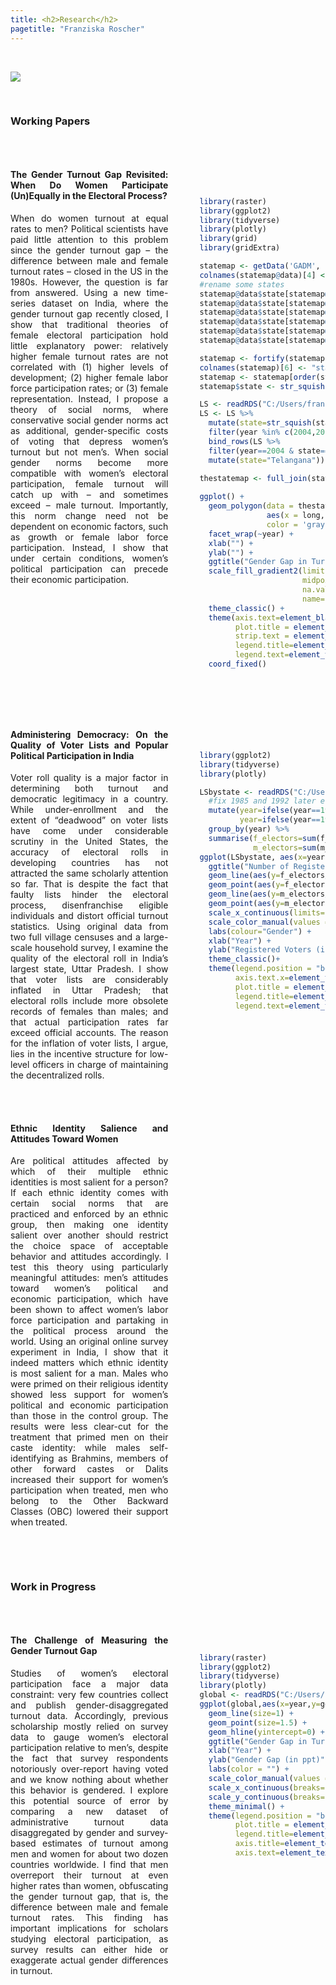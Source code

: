 ```yaml
---
title: <h2>Research</h2>
pagetitle: "Franziska Roscher"
---
```


<style>
body {
text-align: justify}
</style>


<br>

![](pics/women2.jpg){}

<br>

### Working Papers

<br>

:::: {style="display: flex;"}

::: {style="width:60%; margin-right:50px;"}



#### **The Gender Turnout Gap Revisited: When Do Women Participate (Un)Equally in the Electoral Process?**

When do women turnout at equal rates to men? Political scientists have paid little attention to this problem since the gender turnout gap -- the difference between male and female turnout rates -- closed in the US in the 1980s. However, the question is far from answered. Using a new time-series dataset on India, where the gender turnout gap recently closed, I show that traditional theories of female electoral participation hold little explanatory power: relatively higher female turnout rates are not correlated with (1) higher levels of development; (2) higher female labor force participation rates; or (3) female representation. Instead, I propose a theory of social norms, where conservative social gender norms act as additional, gender-specific costs of voting that depress women's turnout but not men's. When social gender norms become more compatible with women's electoral participation, female turnout will catch up with -- and sometimes exceed -- male turnout. Importantly, this norm change need not be dependent on economic factors, such as growth or female labor force participation. Instead, I show that under certain conditions, women's political participation can precede their economic participation.



:::

::: {width:"10%";}

:::

::: {style="width:40%;margin-top:50px;"}



```r
library(raster)
library(ggplot2)
library(tidyverse)
library(plotly)
library(grid)
library(gridExtra)

statemap <- getData('GADM', country='IND', level=1)
colnames(statemap@data)[4] <- "state"
#rename some states
statemap@data$state[statemap@data$state=="Jammu and Kashmir"] <- "Jammu & Kashmir"
statemap@data$state[statemap@data$state=="NCT of Delhi"] <- "Delhi"
statemap@data$state[statemap@data$state=="Odisha"] <- "Orissa"
statemap@data$state[statemap@data$state=="Andaman and Nicobar"] <- "Andaman & Nicobar Islands"
statemap@data$state[statemap@data$state=="Dadra and Nagar Haveli"] <- "Dadra & Nagar Haveli"
statemap@data$state[statemap@data$state=="Daman and Diu"] <- "Daman & Diu"

statemap <- fortify(statemap,region="state")
colnames(statemap)[6] <- "state"
statemap <- statemap[order(statemap$group,statemap$order),]
statemap$state <- str_squish(statemap$state)

LS <- readRDS("C:/Users/franz/Dropbox/PhD/Dissertation/Turnout Data/0 - Lok Sabha/PC-level turnout data/LSbystate.rds")
LS <- LS %>%
  mutate(state=str_squish(state)) %>%
  filter(year %in% c(2004,2019)) %>%
  bind_rows(LS %>%
  filter(year==2004 & state=="Andhra Pradesh") %>%
  mutate(state="Telangana"))
  
thestatemap <- full_join(statemap,LS,by="state") 

ggplot() +
  geom_polygon(data = thestatemap, 
               aes(x = long, y = lat, fill=gg,group = group),
               color = 'gray',  size = .2) +
  facet_wrap(~year) +
  xlab("") +
  ylab("") +
  ggtitle("Gender Gap in Turnout in India, by State") +
  scale_fill_gradient2(limits=c(-20,20),
                       midpoint = 0, low = "darkgreen", mid = "yellow", high = "red",
                       na.value = "grey50",
                       name="Gender Gap (ppt)") +
  theme_classic() +
  theme(axis.text=element_blank(),axis.ticks=element_blank(),axis.line=element_blank(),legend.position="bottom",
        plot.title = element_text(size=20, face = "bold"),
        strip.text = element_text(size=18),
        legend.title=element_text(size=18),
        legend.text=element_text(size=13)) + 
  coord_fixed()

```


:::

::::    


<br>
<br>


:::: {style="display: flex;"}

::: {style="width:60%; margin-right:50px;"}

#### **Administering Democracy: On the Quality of Voter Lists and Popular Political Participation in India**

Voter roll quality is a major factor in determining both turnout and democratic legitimacy in a country. While under-enrollment and the extent of "deadwood" on voter lists have come under considerable scrutiny  in the United States, the accuracy of electoral rolls in developing countries has not attracted the same scholarly attention so far. That is despite the fact that faulty lists hinder the electoral process, disenfranchise eligible individuals and distort official turnout statistics. Using original data from two full village censuses and a large-scale household survey, I examine the quality of the electoral roll in India's largest state, Uttar Pradesh. I show that voter lists are considerably inflated in Uttar Pradesh; that electoral rolls include more obsolete records of females than males; and that actual participation rates far exceed official accounts. The reason for the inflation of voter lists, I argue, lies in the incentive structure for low-level officers in charge of maintaining the decentralized rolls. 

<br>
<br>




#### **Ethnic Identity Salience and Attitudes Toward Women**

Are political attitudes affected by which of their multiple ethnic identities is most salient for a person? If each ethnic identity comes with certain social norms that are practiced and enforced by an ethnic group, then making one identity salient over another should restrict the choice space of acceptable behavior and attitudes accordingly. I test this theory using particularly meaningful attitudes: men’s attitudes toward women’s political and economic participation, which have been shown to affect women’s labor force participation and partaking in the political process around the world. Using an original online survey experiment in India, I show that it indeed matters which ethnic identity is most salient for a man. Males who were primed on their religious identity showed less support for women’s political and economic participation than those in the control group. The results were less clear-cut for the treatment that primed men on their caste identity: while males self-identifying as Brahmins, members of other forward castes or Dalits increased their support for women’s participation when treated, men who belong to the Other Backward Classes (OBC) lowered their support when treated.




:::

::: {width:"10%";}

:::

::: {style="width:40%;margin-top:10px;margin-left=40px"}

<br>


```r
library(ggplot2)
library(tidyverse)
library(plotly)

LSbystate <- readRDS("C:/Users/franz/Dropbox/PhD/Dissertation/Turnout Data/0 - Lok Sabha/PC-level turnout data/LSbystate.rds") %>%
  #fix 1985 and 1992 later elections
  mutate(year=ifelse(year==1985,1984,year),
         year=ifelse(year==1992,1991,year)) %>%
  group_by(year) %>%
  summarise(f_electors=sum(f_electors),
            m_electors=sum(m_electors))
ggplot(LSbystate, aes(x=year)) +
  ggtitle("Number of Registered Voters in India") +
  geom_line(aes(y=f_electors/1000000, color="Female"), size=1) +
  geom_point(aes(y=f_electors/1000000, color="Female"), size=1.5) +
  geom_line(aes(y=m_electors/1000000, color="Male"), size=1) +
  geom_point(aes(y=m_electors/1000000, color="Male"), size=1.5) +
  scale_x_continuous(limits=c(1970,2020),breaks=unique(LSbystate$year)) + 
  scale_color_manual(values = c("red","blue")) +
  labs(colour="Gender") +
  xlab("Year") +
  ylab("Registered Voters (in mln)") +
  theme_classic()+
  theme(legend.position = "bottom",
        axis.text.x=element_text(angle = 45, hjust = 1),
        plot.title = element_text(size=20, face = "bold"),
        legend.title=element_text(size=18),
        legend.text=element_text(size=13))


```





:::

::::    


<br>
<br>


### Work in Progress

<br>


:::: {style="display: flex;"}

::: {style="width:60%; margin-right:50px;"}


#### **The Challenge of Measuring the Gender Turnout Gap**

Studies of women's electoral participation face a major data constraint: very few countries collect and publish gender-disaggregated turnout data. Accordingly, previous scholarship mostly relied on survey data to gauge women’s electoral participation relative to men’s, despite the fact that survey respondents notoriously over-report having voted and we know nothing about whether this behavior is gendered. I explore this potential source of error by comparing a  new dataset of administrative turnout data disaggregated by gender and survey-based estimates of turnout among men and women for about two dozen countries worldwide. I find that men overreport their turnout at even higher rates than women, obfuscating the gender turnout gap, that is, the difference between male and female turnout rates. This finding has important implications for scholars studying electoral participation, as survey results can either hide or exaggerate actual gender differences in turnout.</p>


:::

::: {width:"10%";}

:::

::: {style="width:40%;margin-top:35px;"}

```r
library(raster)
library(ggplot2)
library(tidyverse)
library(plotly)
global <- readRDS("C:/Users/franz/Dropbox/PhD/Dissertation/Turnout Data/global.rds")
ggplot(global,aes(x=year,y=gg,color=country)) +
  geom_line(size=1) +
  geom_point(size=1.5) +
  geom_hline(yintercept=0) +
  ggtitle("Gender Gap in Turnout, International") +
  xlab("Year") +
  ylab("Gender Gap (in ppt)") +
  labs(color = "") +
  scale_color_manual(values = c('#8dd3c7','#ffffb3','#bebada','#fb8072','#80b1d3','#fdb462','#b3de69','#fccde5','#d9d9d9','#bc80bd','#ccebc5','#dfc27d','#df65b0','#33a02c','#1f78b4','#fe9929','#e31a1c','#878787')) +
  scale_x_continuous(breaks=seq(1900,2020,20)) + 
  scale_y_continuous(breaks=seq(-15,40,5)) + 
  theme_minimal() +
  theme(legend.position = "bottom",
        plot.title = element_text(size = 20, face = "bold"),
        legend.title=element_text(size=18),
        axis.title=element_text(size=14),
        axis.text=element_text(size=12))

```


:::

::::    
